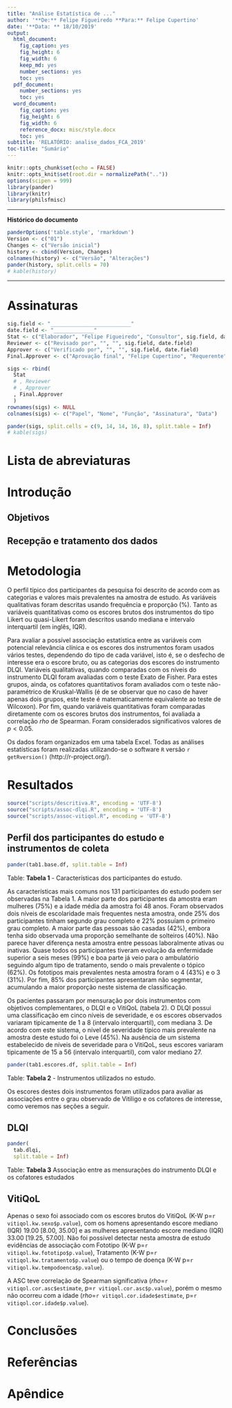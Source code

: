 ```yaml
---
title: "Análise Estatística de ..."
author: '**De:** Felipe Figueiredo **Para:** Felipe Cupertino'
date: '**Data: ** 18/10/2019'
output:
  html_document:
    fig_caption: yes
    fig_height: 6
    fig_width: 6
    keep_md: yes
    number_sections: yes
    toc: yes
  pdf_document:
    number_sections: yes
    toc: yes
  word_document:
    fig_caption: yes
    fig_height: 6
    fig_width: 6
    reference_docx: misc/style.docx
    toc: yes
subtitle: 'RELATÓRIO: analise_dados_FCA_2019'
toc-title: "Sumário"
---
```


```r
knitr::opts_chunk$set(echo = FALSE)
knitr::opts_knit$set(root.dir = normalizePath(".."))
options(scipen = 999)
library(pander)
library(knitr)
library(philsfmisc)
```

---

**Histórico do documento**

```r
panderOptions('table.style', 'rmarkdown')
Version <- c("01")
Changes <- c("Versão inicial")
history <- cbind(Version, Changes)
colnames(history) <- c("Versão", "Alterações")
pander(history, split.cells = 70)
# kable(history)
```

---

# Assinaturas

```r
sig.field <- "__________________________"
date.field <- "_____________"
Stat <- c("Elaborador", "Felipe Figueiredo", "Consultor", sig.field, date.field)
Reviewer <- c("Revisado por", "", "", sig.field, date.field)
Approver <- c("Verificado por", "", "", sig.field, date.field)
Final.Approver <- c("Aprovação final", "Felipe Cupertino", "Requerente", sig.field, date.field)

sigs <- rbind(
  Stat
  # , Reviewer
  # , Approver
  , Final.Approver
  )
rownames(sigs) <- NULL
colnames(sigs) <- c("Papel", "Nome", "Função", "Assinatura", "Data")

pander(sigs, split.cells = c(9, 14, 14, 16, 8), split.table = Inf)
# kable(sigs)
```

# Lista de abreviaturas

# Introdução

## Objetivos

## Recepção e tratamento dos dados

# Metodologia

O perfil típico dos participantes da pesquisa foi descrito de acordo com as categorias e valores mais prevalentes na amostra de estudo.
As variáveis qualitativas foram descritas usando frequência e proporção (%).
Tanto as variáveis quantitativas como os escores brutos dos instrumentos do tipo Likert ou quasi-Likert foram descritos usando mediana e intervalo interquartil (em inglês, IQR).

Para avaliar a possível associação estatística entre as variáveis com potencial relevância clínica e os escores dos instrumentos foram usados vários testes, dependendo do tipo de cada variável, isto é, se o desfecho de interesse era o escore bruto, ou as categorias dos escores do instrumento DLQI.
Variáveis qualitativas, quando comparadas com os níveis do instrumento DLQI foram avaliadas com o teste Exato de Fisher.
Para estes grupos, ainda, os cofatores quantitativos foram avaliados com o teste não-paramétrico de Kruskal-Wallis (é de se observar que no caso de haver apenas dois grupos, este teste é matematicamente equivalente ao teste de Wilcoxon).
Por fim, quando variáveis quantitativas foram comparadas diretamente com os escores brutos dos instrumentos, foi avaliada a correlação *rho* de Spearman.
Foram considerados significativos valores de $p<0.05$.

Os dados foram organizados em uma tabela Excel.
Todas as análises estatísticas foram realizadas utilizando-se o software `R` versão `r getRversion()` (http://r-project.org/).

<!-- The exact confidence intervals (CIs) of binomial proportions were calculated using package `exactci` (version `r packageVersion("exactci")`). -->

# Resultados

```r
source("scripts/descritiva.R", encoding = 'UTF-8')
source("scripts/assoc-dlqi.R", encoding = 'UTF-8')
source("scripts/assoc-vitiqol.R", encoding = 'UTF-8')
```

## Perfil dos participantes do estudo e instrumentos de coleta

```r
pander(tab1.base.df, split.table = Inf)
```

Table: **Tabela 1** - Características dos participantes do estudo.

As características mais comuns nos 131 participantes do estudo podem ser observadas na Tabela 1.
A maior parte dos participantes da amostra eram mulheres (75%) e a idade média da amostra foi 48 anos.
Foram observados dois níveis de escolaridade mais frequentes nesta amostra, onde 25% dos participantes tinham segundo grau completo e 22% possuíam o primeiro grau completo.
A maior parte das pessoas são casadas (42%), embora tenha sido observada uma proporção semelhante de solteiros (40%).
Não parece haver diferença nesta amostra entre pessoas laboralmente ativas ou inativas.
Quase todos os participantes tiveram evolução da enfermidade superior a seis meses (99%) e boa parte já veio para o ambulatório seguindo algum tipo de tratamento, sendo o mais prevalente o tópico (62%).
Os fototipos mais prevalentes nesta amostra foram o 4 (43%) e o 3 (31%).
Por fim, 85% dos participantes apresentaram não segmentar, acumulando a maior proporção neste sistema de classificação.

Os pacientes passaram por mensuração por dois instrumentos com objetivos complementares, o DLQI e o VitiQoL (tabela 2).
O DLQI possui uma classificação em cinco níveis de severidade, e os escores observados variaram tipicamente de 1 a 8 (intervalo interquartil), com mediana 3.
De acordo com este sistema, o nível de severidade típico mais prevalente na amostra deste estudo foi o Leve (45%).
Na ausência de um sistema estabelecido de níveis de severidade para o VitiQoL, seus escores variaram tipicamente de 15 a 56 (intervalo interquartil), com valor mediano 27.

```r
pander(tab1.escores.df, split.table = Inf)
```

Table: **Tabela 2** - Instrumentos utilizados no estudo.

Os escores destes dois instrumentos foram utilizados para avaliar as associações entre o grau observado de Vitiligo e os cofatores de interesse, como veremos nas seções a seguir.

## DLQI

```r
pander(
  tab.dlqi,
  split.table = Inf)
```

Table: **Tabela 3** Associação entre as mensurações do instrumento DLQI e os cofatores estudados

## VitiQoL

Apenas o sexo foi associado com os escores brutos do
VitiQoL (K-W p=`r vitiqol.kw.sexo$p.value`),
com os homens apresentando escore mediano (IQR) 19.00 [8.00, 35.00] e as mulheres apresentando escore mediano (IQR) 33.00 [19.25, 57.00].
Não foi possível detectar nesta amostra de estudo evidências de associação com
Fototipo (K-W p=`r vitiqol.kw.fototipo$p.value`),
Tratamento (K-W p=`r vitiqol.kw.tratamento$p.value`)
ou o tempo de doença (K-W p=`r vitiqol.kw.tempodoenca$p.value`).

A ASC teve correlação de Spearman significativa
(*rho*=`r vitiqol.cor.asc$estimate`, p=`r vitiqol.cor.asc$p.value`),
porém o mesmo não ocorreu com a
idade (*rho*=`r vitiqol.cor.idade$estimate`, p=`r vitiqol.cor.idade$p.value`).

<!-- # Exceções e Desvios do teste -->

# Conclusões


# Referências

# Apêndice

